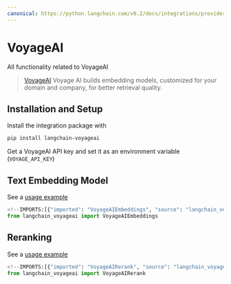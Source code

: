 ```yaml
---
canonical: https://python.langchain.com/v0.2/docs/integrations/providers/voyageai/
---
```


# VoyageAI

All functionality related to VoyageAI

>[VoyageAI](https://www.voyageai.com/) Voyage AI builds embedding models, customized for your domain and company, for better retrieval quality.

## Installation and Setup

Install the integration package with
```bash
pip install langchain-voyageai
```

Get a VoyageAI API key and set it as an environment variable (`VOYAGE_API_KEY`)


## Text Embedding Model

See a [usage example](/docs/integrations/text_embedding/voyageai)

```python
<!--IMPORTS:[{"imported": "VoyageAIEmbeddings", "source": "langchain_voyageai", "docs": "https://api.python.langchain.com/en/latest/embeddings/langchain_voyageai.embeddings.VoyageAIEmbeddings.html", "title": "VoyageAI"}]-->
from langchain_voyageai import VoyageAIEmbeddings
```


## Reranking

See a [usage example](/docs/integrations/document_transformers/voyageai-reranker)

```python
<!--IMPORTS:[{"imported": "VoyageAIRerank", "source": "langchain_voyageai", "docs": "https://api.python.langchain.com/en/latest/rerank/langchain_voyageai.rerank.VoyageAIRerank.html", "title": "VoyageAI"}]-->
from langchain_voyageai import VoyageAIRerank
```